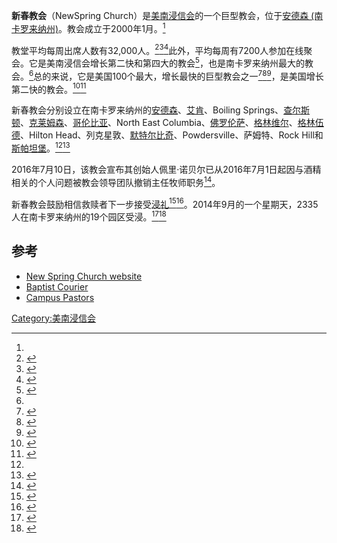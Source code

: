{{Infobox church
| name             = 新春教会
| image            = Newspring church logo.png
| imagesize        = 250
| denomination     = 美南浸信会
| attendance       = 32,000
| founded date     = {{Start date and years ago|2000|01|24}}
| founder          =佩里·诺贝尔
| seniorpastor     = Clayton King（临时）
<ref name=NobleFired>{{cite news|url=http://www.independentmail.com/news/perry-noble-out-as-senior-pastor-at-newspring-church-3721f56e-e316-7466-e053-0100007f6011-386200841.html|title=Perry Noble removed as pastor at NewSpring for personal behavior related to alcohol|publisher=Anderson Independent-Mail|last=Hardesty|first=Abe|date=2016-07-10|accessdate=2016-12-30|archive-date=2016-08-23|archive-url=https://web.archive.org/web/20160823061015/http://www.independentmail.com/news/perry-noble-out-as-senior-pastor-at-newspring-church-3721f56e-e316-7466-e053-0100007f6011-386200841.html|dead-url=no}}</ref>
| location         = [[安德森_(南卡罗来纳州)|安德森 (南卡罗来纳州)]]
| country          = 美国
| website          = [http://newspring.cc/ newspring.cc/]
}}
'''新春教会'''（NewSpring Church）是[[美南浸信会|美南浸信会]]的一个巨型教会，位于[[安德森_(南卡罗来纳州)|安德森 (南卡罗来纳州)]]。教会成立于2000年1月。<ref name=NobleFired/>

教堂平均每周出席人数有32,000人。<ref name="Blume">{{cite web |last=Blume |first=Butch |url=http://baptistcourier.com/2014/03/state-church-s-c-s-newspring-among-nations-largest-fastest-growing-churches/ |title=State of the Church: S.C.’s NewSpring among nation’s largest, fastest-growing churches |publisher=http://baptistcourier.com/ |date=2014-03-04 |accessdate=2014-09-24 |archive-date=2014-10-06 |archive-url=https://web.archive.org/web/20141006091421/http://baptistcourier.com/2014/03/state-church-s-c-s-newspring-among-nations-largest-fastest-growing-churches/ |dead-url=no }}</ref><ref>{{cite web |last=Smith |first=Charmaine |url=http://www.independentmail.com/news/2010/jan/22/newspring-church-celebrating-10th-anniversary-bi-l/?cid=Facebook |title=NewSpring Church celebrating 10th anniversary at the Bi-Lo Center » Anderson Independent Mail |publisher=Independentmail.com |date=2014-06-09 |accessdate=2014-06-15 |archive-date=2014-06-15 |archive-url=https://archive.is/20140615202718/http://www.independentmail.com/news/2010/jan/22/newspring-church-celebrating-10th-anniversary-bi-l/?cid=Facebook |dead-url=yes }}</ref><ref>{{cite web |last=Wyatt |first=Dustin |url=http://www.goupstate.com/article/20140321/ARTICLES/403211000?p=1&tc=pg |title=NewSpring Church converts former Best Buy into worship center |publisher=goupstate.com |date=2014-03-21 |accessdate=2014-08-24 |archive-date=2016-04-13 |archive-url=https://web.archive.org/web/20160413012342/http://www.goupstate.com/article/20140321/ARTICLES/403211000?p=1&tc=pg |dead-url=no }}</ref>此外，平均每周有7200人参加在线聚会。它是美南浸信会增长第二快和第四大的教会<ref>{{cite web |url=http://www.bpnews.net/41086/fastestgrowing--largest-churches-tallied |title=Fastest-growing & largest churches tallied - Baptist Press |publisher=Bpnews.net |date=2013-09-13 |accessdate=2014-06-15 |archive-date=2018-11-13 |archive-url=https://web.archive.org/web/20181113025708/http://www.bpnews.net/41086/fastestgrowing--largest-churches-tallied |dead-url=no }}</ref>，也是南卡罗来纳州最大的教会。<ref name=NobleFired/>总的来说，它是美国100个最大，增长最快的巨型教会之一<ref>{{cite web|url=http://hirr.hartsem.edu/megachurch/database.html |title=Hartford Institute for Religion Research, database of Megachurches |publisher=Hirr.hartsem.edu |date= |accessdate=2010-02-06 |deadurl=yes |archiveurl=https://web.archive.org/web/20100213110739/http://hirr.hartsem.edu/megachurch/database.html |archivedate=2010-02-13 }}</ref><ref>{{cite web |url=http://baptistcourier.com/2014/03/state-church-s-c-s-newspring-among-nations-largest-fastest-growing-churches/ |title=State of the Church: S.C.’s NewSpring among nation’s largest, fastest-growing churches |publisher=Baptist Courier |date=2014-03-04 |accessdate=2014-06-15 |archive-date=2014-10-06 |archive-url=https://web.archive.org/web/20141006091421/http://baptistcourier.com/2014/03/state-church-s-c-s-newspring-among-nations-largest-fastest-growing-churches/ |dead-url=no }}</ref><ref>{{cite web |url = http://www.outreachmagazine.com/2013-outreach-100-largest-churches-america.html |title = 2013 Outreach 100 Largest Churches in America |accessdate = 2014-04-14 |archive-date = 2020-12-05 |archive-url = https://web.archive.org/web/20201205081039/https://outreachmagazine.com/2013-outreach-100-largest-churches-america.html |dead-url = no }}</ref>，是美国增长第二快的教会。<ref>{{Cite web |url=http://www.outreachmagazine.com/2013-outreach-100-fastest-growing-churches-america.html |title=2013 Outreach 100 Fastest-Growing Churches in America |accessdate=2014-04-14 |archive-date=2021-01-18 |archive-url=https://web.archive.org/web/20210118155606/http://outreachmagazine.com/2013-outreach-100-fastest-growing-churches-america.html |dead-url=no }}</ref><ref>{{cite web |url = http://www.outreachmagazine.com/2013-outreach-100-fastest-growing-churches-america.html |title = 2013 Outreach 100 Fastest-Growing Churches in America |accessdate = 2014-04-14 |archive-date = 2021-01-18 |archive-url = https://web.archive.org/web/20210118155606/http://outreachmagazine.com/2013-outreach-100-fastest-growing-churches-america.html |dead-url = no }}</ref>

新春教会分别设立在南卡罗来纳州的[[安德森_(南卡罗来纳州)|安德森]]、[[艾肯_(南卡罗来纳州)|艾肯]]、Boiling Springs、[[查尔斯顿_(南卡罗来纳州)|查尔斯顿]]、[[克莱姆森_(南卡罗来纳州)|克莱姆森]]、[[哥伦比亚_(南卡罗来纳州)|哥伦比亚]]、North East Columbia、[[佛罗伦萨_(南卡罗来纳州)|佛罗伦萨]]、[[格林维尔_(南卡罗来纳州)|格林维尔]]、[[格林伍德_(南卡罗来纳州)|格林伍德]]、Hilton Head、列克星敦、[[默特尔比奇_(南卡罗来纳州)|默特尔比奇]]、Powdersville、萨姆特、Rock Hill和[[斯帕坦堡_(南卡罗来纳州)|斯帕坦堡]]。<ref name="Blume"/><ref>{{cite web |last=Wyatt |first=Dustin |url=http://www.goupstate.com/article/20130830/ARTICLES/130839995/0/search |title=NewSpring Church experiences major growth |publisher=GoUpstate.com |date=2013-08-30 |accessdate=2014-06-15 |archive-date=2015-12-22 |archive-url=https://web.archive.org/web/20151222165035/http://www.goupstate.com/article/20130830/ARTICLES/130839995/0/search |dead-url=no }}</ref>

2016年7月10日，该教会宣布其创始人佩里·诺贝尔已从2016年7月1日起因与酒精相关的个人问题被教会领导团队撤销主任牧师职务<ref>{{Cite web |url=http://ns.downloads.s3.amazonaws.com/newspring/editorial/NewSpring%20Church%20Statement.pdf |title=Perry Noble removed as senior pastor at NewSpring |accessdate=2016-07-11 |archive-date=2020-12-12 |archive-url=https://web.archive.org/web/20201212090930/http://ns.downloads.s3.amazonaws.com/newspring/editorial/NewSpring%20Church%20Statement.pdf |dead-url=no }}</ref>。

新春教会鼓励相信救赎者下一步接受[[浸礼|浸礼]]<ref>{{cite web |last=Wert |first=Jason |url=http://jimbakkershow.com/news/south-carolina-church-baptizes-700-church-camp/ |title=South Carolina Church Baptizes Over 700 At Church Camp |publisher=http://jimbakkershow.com/ |date=2014-08-06 |accessdate=2014-09-14 |archive-date=2016-03-04 |archive-url=https://web.archive.org/web/20160304044652/http://jimbakkershow.com/news/south-carolina-church-baptizes-700-church-camp/ |dead-url=no }}</ref><ref>{{cite web |last=Martinez |first=Jessica |url=http://www.christianpost.com/news/perry-nobles-south-carolina-megachurch-celebrates-nearly-300-baptisms-on-sunday-123629/ |title=Perry Noble's South Carolina Megachurch Celebrates Nearly 300 Baptisms on Sunday |publisher=christianpost.com |date=2014-07-22 |accessdate=2014-09-14 |archive-date=2016-08-27 |archive-url=https://web.archive.org/web/20160827082205/http://www.christianpost.com/news/perry-nobles-south-carolina-megachurch-celebrates-nearly-300-baptisms-on-sunday-123629/ |dead-url=no }}</ref>。2014年9月的一个星期天，2335人在南卡罗来纳州的19个园区受浸。<ref>{{cite web |last=Martinez |first=Jessica |url=http://www.christianpost.com/news/newspring-megachurch-celebrates-2335-baptisms-during-sunday-services-126114/ |title=NewSpring Megachurch Celebrates 2,335 Baptisms During Sunday Services |publisher=christianpost.com |date=2014-09-09 |accessdate=2014-09-13 |archive-date=2018-11-13 |archive-url=https://web.archive.org/web/20181113075758/https://www.christianpost.com/news/newspring-megachurch-celebrates-2335-baptisms-during-sunday-services-126114/ |dead-url=no }}</ref><ref>{{Cite web |url=https://newspring.cc/locations/directory |title=存档副本 |access-date=2016-12-30 |archive-date=2019-03-30 |archive-url=https://web.archive.org/web/20190330134524/https://newspring.cc/locations/directory |dead-url=no }}</ref>

== 参考 ==
{{Reflist}}
*[https://newspring.cc/ New Spring Church website] {{Wayback|url=https://newspring.cc/ |date=20210221081735 }}
*[http://baptistcourier.com/2014/03/state-church-s-c-s-newspring-among-nations-largest-fastest-growing-churches/ Baptist Courier] {{Wayback|url=http://baptistcourier.com/2014/03/state-church-s-c-s-newspring-among-nations-largest-fastest-growing-churches/ |date=20141006091421 }}
*[https://newspring.cc/pastors/campuspastors/ Campus Pastors] {{Wayback|url=https://newspring.cc/pastors/campuspastors/ |date=20160422035612 }}

[[Category:美南浸信会|Category:美南浸信会]]